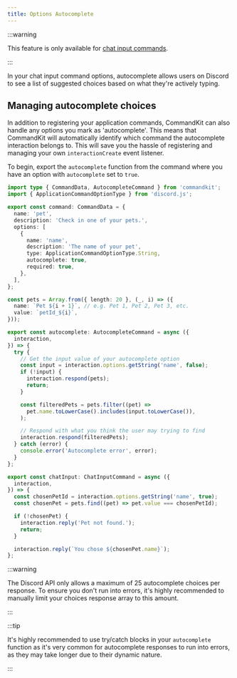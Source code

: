```yaml
---
title: Options Autocomplete
---
```


:::warning

This feature is only available for
[chat input commands](./01-chat-input-commands.mdx).

:::

In your chat input command options, autocomplete allows users on
Discord to see a list of suggested choices based on what they're
actively typing.

## Managing autocomplete choices

In addition to registering your application commands, CommandKit can
also handle any options you mark as 'autocomplete'. This means that
CommandKit will automatically identify which command the autocomplete
interaction belongs to. This will save you the hassle of registering
and managing your own `interactionCreate` event listener.

To begin, export the `autocomplete` function from the command where
you have an option with `autocomplete` set to `true`.

```ts title="src/app/commands/pet.ts"
import type { CommandData, AutocompleteCommand } from 'commandkit';
import { ApplicationCommandOptionType } from 'discord.js';

export const command: CommandData = {
  name: 'pet',
  description: 'Check in one of your pets.',
  options: [
    {
      name: 'name',
      description: 'The name of your pet',
      type: ApplicationCommandOptionType.String,
      autocomplete: true,
      required: true,
    },
  ],
};

const pets = Array.from({ length: 20 }, (_, i) => ({
  name: `Pet ${i + 1}`, // e.g. Pet 1, Pet 2, Pet 3, etc.
  value: `petId_${i}`,
}));

export const autocomplete: AutocompleteCommand = async ({
  interaction,
}) => {
  try {
    // Get the input value of your autocomplete option
    const input = interaction.options.getString('name', false);
    if (!input) {
      interaction.respond(pets);
      return;
    }

    const filteredPets = pets.filter((pet) =>
      pet.name.toLowerCase().includes(input.toLowerCase()),
    );

    // Respond with what you think the user may trying to find
    interaction.respond(filteredPets);
  } catch (error) {
    console.error('Autocomplete error', error);
  }
};

export const chatInput: ChatInputCommand = async ({
  interaction,
}) => {
  const chosenPetId = interaction.options.getString('name', true);
  const chosenPet = pets.find((pet) => pet.value === chosenPetId);

  if (!chosenPet) {
    interaction.reply('Pet not found.');
    return;
  }

  interaction.reply(`You chose ${chosenPet.name}`);
};
```

:::warning

The Discord API only allows a maximum of 25 autocomplete choices per
response. To ensure you don't run into errors, it's highly recommended
to manually limit your choices response array to this amount.

:::

:::tip

It's highly recommended to use try/catch blocks in your `autocomplete`
function as it's very common for autocomplete responses to run into
errors, as they may take longer due to their dynamic nature.

:::
